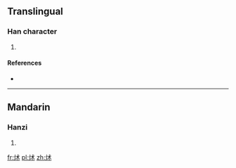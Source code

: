 ==Translingual==

===Han character===
{{Han char|rn=86|rad=火|as=05|sn=9|four=|canj=FID}}

# {{defn|Han|sort=火05}}

====References====
* {{Han ref|kx=0668.080|dkj=18936|dj=1077.110|hdz=32194.130|uh=70A2|ud=28834}}

----

==Mandarin==

===Hanzi===
{{cmn-hanzi|pin=[[zhú]] ([[zhu2]])|wg=chu<sup>2</sup>}}

# {{defn|lang=cmn|sort=火05}}

[[fr:炢]]
[[pl:炢]]
[[zh:炢]]
